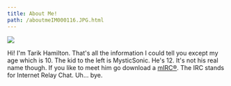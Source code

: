 ```yaml
---
title: About Me!
path: /aboutmeIM000116.JPG.html
---
```



<img className="mx-auto" src={IM000116} />

Hi! I'm Tarik Hamilton. That's all the information I could tell you except my age which is 10. The kid to the left is MysticSonic. He's 12. It's not his real name though. If you like to meet him go download a [mIRC®](mirc.com). The IRC stands for Internet Relay Chat. Uh... bye.
